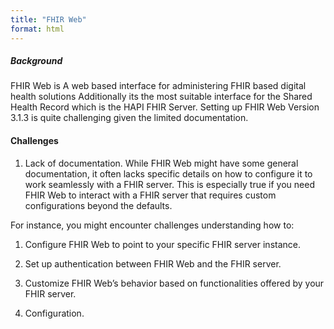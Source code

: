 ```yaml
---
title: "FHIR Web"
format: html
---
```



##### Background
FHIR Web is A web based interface for administering FHIR based digital health solutions
Additionally its the most suitable interface for the Shared Health Record which is the HAPI FHIR Server. 
Setting up FHIR Web Version 3.1.3 is quite challenging given the limited documentation.


#### Challenges
1. Lack of documentation.
While FHIR Web might have some general documentation, it often lacks specific details on how to configure it to work seamlessly with a FHIR server. This is especially true if you need FHIR Web to interact with a FHIR server that requires custom configurations beyond the defaults.

For instance, you might encounter challenges understanding how to:

   1. Configure FHIR Web to point to your specific FHIR server instance.
   2. Set up authentication between FHIR Web and the FHIR server.
   3. Customize FHIR Web's behavior based on functionalities offered by your FHIR server.

2. Configuration.
